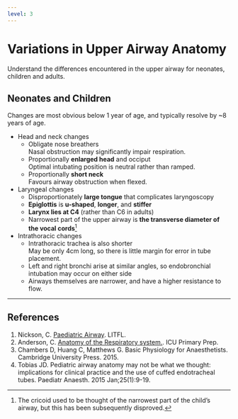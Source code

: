 ```yaml
---
level: 3
---
```


# Variations in Upper Airway Anatomy

:::CICM
Understand the differences encountered in the upper airway for neonates, children and adults.
:::

## Neonates and Children

Changes are most obvious below 1 year of age, and typically resolve by ~8 years of age.

* Head and neck changes
    * Obligate nose breathers\
    Nasal obstruction may significantly impair respiration.
    * Proportionally **enlarged head** and occiput\
    Optimal intubating position is neutral rather than ramped.
    * Proportionally **short neck**\
    Favours airway obstruction when flexed.
* Laryngeal changes
    * Disproportionately **large tongue** that complicates laryngoscopy
    * **Epiglottis** is **u-shaped**, **longer**, and **stiffer**
    * **Larynx lies at C4** (rather than C6 in adults)
    * Narrowest part of the upper airway is **the transverse diameter of the vocal cords**^[The cricoid used to be thought of the narrowest part of the child's airway, but this has been subsequently disproved.]\
* Intrathoracic changes
    * Intrathoracic trachea is also shorter\
    May be only 4cm long, so there is little margin for error in tube placement.
    * Left and right bronchi arise at similar angles, so endobronchial intubation may occur on either side
    * Airways themselves are narrower, and have a higher resistance to flow. 

---

## References

1. Nickson, C. [Paediatric Airway](http://lifeinthefastlane.com/ccc/paediatric-airway/). LITFL.
2. Anderson, C. [Anatomy of the Respiratory system.](https://icuprimaryprep.files.wordpress.com/2012/05/anatomy-of-the-respiratory-system-22.pdf). ICU Primary Prep.
3. Chambers D, Huang C, Matthews G. Basic Physiology for Anaesthetists. Cambridge University Press. 2015.
4. Tobias JD. Pediatric airway anatomy may not be what we thought: implications for clinical practice and the use of cuffed endotracheal tubes. Paediatr Anaesth. 2015 Jan;25(1):9-19.